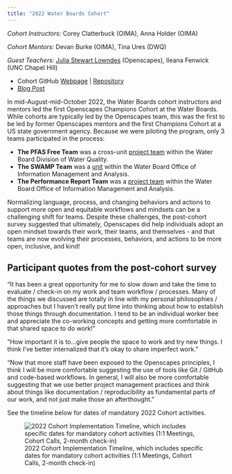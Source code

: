 ```yaml
---
title: "2022 Water Boards Cohort"
---
```


*Cohort Instructors:* Corey Clatterbuck (OIMA), Anna Holder (OIMA)

*Cohort Mentors:* Devan Burke (OIMA), Tina Ures (DWQ)

*Guest Teachers:* [Julia Stewart Lowndes](https://openscapes.org/team.html) (Openscapes), Ileana Fenwick (UNC Chapel Hill)

-   Cohort GitHub [Webpage](https://openscapes.github.io/2022-swrcb/) \| [Repository](https://github.com/Openscapes/2022-swrcb)
-   [Blog Post](https://www.openscapes.org/blog/2022/12/02/swrcb-2022/)

In mid-August-mid-October 2022, the Water Boards cohort instructors and mentors led the first Openscapes Champions Cohort at the Water Boards. While cohorts are typically led by the Openscapes team, this was the first to be led by former Openscapes mentors and the first Champions Cohort at a US state government agency. Because we were piloting the program, only 3 teams participated in the process:

-   **The PFAS Free Team** was a cross-unit [project team](https://www.waterboards.ca.gov/pfas/) within the Water Board Division of Water Quality.
-   **The SWAMP Team** was a [unit](https://www.waterboards.ca.gov/water_issues/programs/swamp/) within the Water Board Office of Information Management and Analysis.
-   **The Performance Report Team** was a [project team](https://www.waterboards.ca.gov/about_us/performance_report_2021/index.html) within the Water Board Office of Information Management and Analysis.

Normalizing language, process, and changing behaviors and actions to support more open and equitable workflows and mindsets can be a challenging shift for teams. Despite these challenges, the post-cohort survey suggested that ultimately, Openscapes did help individuals adopt an open mindset towards their work, their teams, and themselves - and that teams are now evolving their processes, behaviors, and actions to be more open, inclusive, and kind!

::: {.callout-note icon="false"}
## Participant quotes from the post-cohort survey

"It has been a great opportunity for me to slow down and take the time to evaluate / check-in on my work and team workflow / processes. Many of the things we discussed are totally in line with my personal philosophies / approaches but I haven't really put time into thinking about how to establish those things through documentation. I tend to be an individual worker bee and appreciate the co-working concepts and getting more comfortable in that shared space to do work!"

"How important it is to...give people the space to work and try new things. I think I've better internalized that it's okay to share imperfect work."

"Now that more staff have been exposed to the Openscapes principles, I think I will be more comfortable suggesting the use of tools like Git / GitHub and code-based workflows. In general, I will also be more comfortable suggesting that we use better project management practices and think about things like documentation / reproducibility as fundamental parts of our work, and not just make those an afterthought."
:::

See the timeline below for dates of mandatory 2022 Cohort activities.

![2022 Cohort Implementation Timeline, which includes specific dates for mandatory cohort activities (1:1 Meetings, Cohort Calls, 2-month check-in)](images/swrcb2022-cohort-timeline.png)
